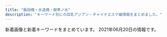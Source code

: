 ```yaml
---
title: "飯田橋・水道橋・御茶ノ水"
description: "キーワード別にの巨乳アジアン・チャイナエステ嬢情報をまとめました。"
---
```


新着画像と新着キーワードをまとめています。
2021年06月20日の情報です。

<DmmAffiliateIns />
<KeywordTable
  shops={
    [
    {
        "img_links": [
            "http://jinbocho.xyz/images/mi.jpg",
            "http://jinbocho.xyz/images/s_staff.png",
            "http://jinbocho.xyz/images/yuki.jpg",
            "http://jinbocho.xyz/images/g10.jpg",
            "http://jinbocho.xyz/images/a2.jpg",
            "http://jinbocho.xyz/images/z1.jpg",
            "http://jinbocho.xyz/images/r1.jpg",
            "http://jinbocho.xyz/images/a1.jpg",
            "http://jinbocho.xyz/images/top1.jpg",
            "http://jinbocho.xyz/images/a4.jpg",
            "http://jinbocho.xyz/images/r3.jpg",
            "http://jinbocho.xyz/images/g9.jpg",
            "http://jinbocho.xyz/images/z2.jpg",
            "http://jinbocho.xyz/images/g0.jpg",
            "http://jinbocho.xyz/images/r6.jpg",
            "http://jinbocho.xyz/images/r5.jpg",
            "http://jinbocho.xyz/images/g8.jpg",
            "http://jinbocho.xyz/images/top2.jpg",
            "http://jinbocho.xyz/images/haru.jpg",
            "http://jinbocho.xyz/images/a5.jpg",
            "http://jinbocho.xyz/images/gb01.png",
            "http://jinbocho.xyz/images/new-tit3.png",
            "http://jinbocho.xyz/images/g1.jpg",
            "http://jinbocho.xyz/images/mobile.png",
            "http://jinbocho.xyz/images/left3.png",
            "http://jinbocho.xyz/images/face.png",
            "http://jinbocho.xyz/images/g7.jpg",
            "http://jinbocho.xyz/images/mika.jpg",
            "http://jinbocho.xyz/images/zi.png",
            "http://jinbocho.xyz/images/r4.jpg",
            "http://jinbocho.xyz/images/yuk.jpg",
            "http://jinbocho.xyz/images/miki.jpg",
            "http://jinbocho.xyz/images/r2.jpg",
            "http://jinbocho.xyz/images/a3.jpg",
            "http://jinbocho.xyz/images/new-tit.png",
            "http://jinbocho.xyz/images/gr.jpg",
            "http://jinbocho.xyz/images/g2.jpg"
        ],
        "url": "http://jinbocho.xyz/",
        "keywords": {},
        "station": "\u795e\u4fdd\u753a\u99c5A5\u51fa\u53e3",
        "name": "\u306f\u306a\u3073"
    },
    {
        "keywords": {},
        "url": "http://aromalucky.xyz/",
        "name": "\u30a2\u30ed\u30de\u30e9\u30c3\u30ad\u30fc",
        "station": "\u5c0f\u5ddd\u753a\u99c5B4",
        "img_links": [
            "https://i0.wp.com/aromalucky.xyz/wp-content/uploads/2019/05/02.png",
            "https://i0.wp.com/aromalucky.xyz/wp-content/uploads/2019/05/15.jpg",
            "https://i2.wp.com/aromalucky.xyz/wp-content/uploads/2017/12/03-1.jpg",
            "https://i2.wp.com/aromalucky.xyz/wp-content/uploads/2019/04/12.jpg",
            "https://i1.wp.com/aromalucky.xyz/wp-content/uploads/2019/05/16.jpg",
            "https://i2.wp.com/aromalucky.xyz/wp-content/uploads/2017/12/02.jpg",
            "https://i2.wp.com/aromalucky.xyz/wp-content/uploads/2019/05/03.png",
            "https://i1.wp.com/aromalucky.xyz/wp-content/uploads/2019/10/20.jpg",
            "http://aromalucky.xyz/wp-content/uploads/2019/05/01_02.png",
            "https://i2.wp.com/aromalucky.xyz/wp-content/uploads/2020/09/21.jpg",
            "https://i2.wp.com/aromalucky.xyz/wp-content/uploads/2017/12/08.jpg",
            "https://i2.wp.com/aromalucky.xyz/wp-content/uploads/2019/04/14.jpg",
            "https://i0.wp.com/aromalucky.xyz/wp-content/uploads/2017/12/05-1.jpg",
            "https://i1.wp.com/aromalucky.xyz/wp-content/uploads/2017/12/04-1.jpg",
            "https://i0.wp.com/aromalucky.xyz/wp-content/uploads/2019/04/13.jpg"
        ]
    },
    {
        "keywords": {
            "C": 7
        },
        "img_links": [
            "http://rapisu.tokyo/images/mika.jpg",
            "http://rapisu.tokyo/images/mobile.png",
            "http://rapisu.tokyo/images/r1.jpg",
            "http://rapisu.tokyo/images/r2.jpg",
            "http://rapisu.tokyo/images/zi_staff.png",
            "http://rapisu.tokyo/images/g0.jpg",
            "http://rapisu.tokyo/images/tiao.png",
            "http://rapisu.tokyo/images/meihui.jpg",
            "http://rapisu.tokyo/images/end.png",
            "http://rapisu.tokyo/images/flash.jpg",
            "http://rapisu.tokyo/images/top.png",
            "http://rapisu.tokyo/images/r3.jpg",
            "http://rapisu.tokyo/images/flash1.jpg"
        ],
        "station": "\u795e\u4fdd\u753a\u99c5A7\u51fa\u53e3",
        "url": "http://rapisu.tokyo/",
        "name": "\u30e9\u30d4\u30b9"
    },
    {
        "keywords": {
            "C": 17
        },
        "name": "Lime",
        "station": "JR\u6c34\u9053\u6a4b\u99c5\u897f\u53e3",
        "url": "http://sln-relax.com/",
        "img_links": [
            "http://sln-relax.com/scdl/staff/10021.jpg",
            "http://sln-relax.com/pic/topimg3.jpg",
            "http://sln-relax.com/img/ttl_concept.jpg",
            "http://sln-relax.com/i/files/girl02.jpg",
            "http://sln-relax.com/i/files/homeimg.jpg",
            "http://sln-relax.com/img/ttl_staff.png",
            "http://sln-relax.com/scdl/staff/10041.jpg",
            "http://sln-relax.com/scdl/staff/10031.jpg",
            "http://sln-relax.com/pic/topimg2.jpg",
            "http://sln-relax.com/img/ttl_rec.jpg",
            "http://sln-relax.com/scdl/staff/10081.jpg",
            "http://sln-relax.com/pic/head.png",
            "http://sln-relax.com/img/att.jpg",
            "http://sln-relax.com/scdl/staff/10071.jpg",
            "http://sln-relax.com/scdl/staff/10011.jpg",
            "http://sln-relax.com/i/files/girl01.jpg",
            "http://sln-relax.com/img/ttl_mobile.jpg",
            "http://sln-relax.com/pic/topimg1.jpg",
            "http://sln-relax.com/scdl/staff/10061.jpg",
            "http://sln-relax.com/scdl/staff/10051.jpg",
            "http://sln-relax.com/img/ttl_tnew.jpg"
        ]
    },
    {
        "station": "JR\u6c34\u9053\u6a4b\u99c5\u6771\u53e3",
        "keywords": {
            "88": 4,
            "83": 5,
            "F": 5,
            "84": 1,
            "E": 1,
            "89": 5,
            "D": 15,
            "85": 6
        },
        "url": "http://venus.tyo.cm/",
        "name": "\u30d3\u30fc\u30ca\u30b9",
        "img_links": [
            "http://venus.tyo.cm/photos/sites/40/2020/08/2020083109075784.jpeg",
            "http://venus.tyo.cm/photos/sites/40/2021/05/202105220805459.jpeg",
            "http://venus.tyo.cm/photos/sites/40/2021/05/2021052208041450.jpeg",
            "http://venus.tyo.cm/photos/sites/40/2020/08/2020083109075912.jpeg",
            "http://venus.tyo.cm/photos/sites/40/2021/05/2021052208051451.jpeg",
            "http://venus.tyo.cm/images/room3.jpg",
            "http://venus.tyo.cm/images/room6.jpg",
            "http://venus.tyo.cm/images/room2.jpg",
            "http://venus.tyo.cm/photos/sites/40/2021/05/2021052208353844.jpeg",
            "http://venus.tyo.cm/images/spmainimg.jpg",
            "http://venus.tyo.cm/images/room4.jpg",
            "http://venus.tyo.cm/photos/sites/40/2020/08/2020083109075883.jpeg",
            "http://venus.tyo.cm/images/top.png",
            "http://venus.tyo.cm/photos/sites/40/2020/08/2020083109075848.jpeg",
            "http://venus.tyo.cm/photos/sites/40/2021/05/2021052208053057.jpeg",
            "http://venus.tyo.cm/images/room1.jpg",
            "http://venus.tyo.cm/images/mainimg.jpg",
            "http://venus.tyo.cm/images/pagetop.png",
            "http://venus.tyo.cm/photos/sites/40/2021/05/2021052208382514.jpeg",
            "http://venus.tyo.cm/images/room5.jpg"
        ]
    },
    {
        "img_links": [
            "http://www.pilink.xyz/uploads/181018/rec2.png",
            "http://www.pilink.xyz/style/ta.jpg",
            "http://www.pilink.xyz/uploads/210420/1-210420151411422.png",
            "http://www.pilink.xyz/style/head1.jpg",
            "http://www.pilink.xyz/style/sm.jpg",
            "http://www.pilink.xyz/uploads/181018/sys2.jpg",
            "http://www.pilink.xyz/style/news.jpg",
            "http://www.pilink.xyz/style/staff_t.jpg",
            "http://www.pilink.xyz/uploads/210420/1-210420150221a8.jpg",
            "http://www.pilink.xyz/style/concept.jpg",
            "http://www.pilink.xyz/style/line.png",
            "http://www.pilink.xyz/uploads/210420/1-21042015013J02.jpg",
            "http://www.pilink.xyz/style/mobile.jpg"
        ],
        "station": "JR\u6c34\u9053\u6a4b\u99c5\u6771\u53e3",
        "name": "\u30c1\u30e5\u30fc\u30ea\u30c3\u30d7",
        "url": "http://www.pilink.xyz/",
        "keywords": {}
    },
    {
        "keywords": {
            "D": 13,
            "E": 6,
            "C": 26
        },
        "url": "https://raku-relax.tokyo/",
        "name": "\u697d\u697d",
        "img_links": [
            "https://raku-relax.tokyo/wp-content/uploads/2020/01/897sarakura.jpg",
            "https://raku-relax.tokyo/wp-content/themes/este/img/top-img04.png",
            "https://raku-relax.tokyo/wp-content/themes/este/img/top-img03.png",
            "https://raku-relax.tokyo/wp-content/uploads/2020/11/9897621rakura.jpg",
            "https://raku-relax.tokyo/wp-content/uploads/2020/10/28917rakura.jpg",
            "https://raku-relax.tokyo/wp-content/themes/este/img/2.jpg",
            "https://raku-relax.tokyo/wp-content/themes/este/img/tel02.png",
            "https://raku-relax.tokyo/wp-content/themes/este/img/top-img02.png",
            "https://raku-relax.tokyo/wp-content/uploads/2020/11/oiuarakura.jpg",
            "https://raku-relax.tokyo/wp-content/themes/este/img/3.jpg",
            "https://raku-relax.tokyo/wp-content/uploads/2021/05/8976251rakura.jpg",
            "https://raku-relax.tokyo/wp-content/themes/este/img/4.jpg",
            "https://raku-relax.tokyo/wp-content/themes/este/img/tel_header.png",
            "https://raku-relax.tokyo/wp-content/themes/este/img/top-img05.png",
            "https://raku-relax.tokyo/wp-content/themes/este/img/tel.png",
            "https://raku-relax.tokyo/wp-content/uploads/2020/04/siuaytfsa.jpg",
            "https://raku-relax.tokyo/wp-content/themes/este/img/top-img01.png",
            "https://raku-relax.tokyo/wp-content/themes/este/img/tel03.png",
            "https://raku-relax.tokyo/wp-content/uploads/2018/12/4567rakura.jpg",
            "https://raku-relax.tokyo/wp-content/uploads/2020/04/1234sertdyf.jpg",
            "https://raku-relax.tokyo/wp-content/uploads/2021/04/98976890rakura.jpg",
            "https://raku-relax.tokyo/wp-content/uploads/2021/04/8721rakura.jpg",
            "https://raku-relax.tokyo/wp-content/uploads/2020/10/ertyurakura.jpg",
            "https://raku-relax.tokyo/wp-content/themes/este/img/1.jpg",
            "https://raku-relax.tokyo/wp-content/uploads/2020/01/y45a121.jpg",
            "https://raku-relax.tokyo/wp-content/themes/este/img/tel_footer.png",
            "https://raku-relax.tokyo/wp-content/uploads/2018/12/satfuygihoj.jpg",
            "https://raku-relax.tokyo/wp-content/uploads/2021/01/1211rakura.jpg"
        ],
        "station": "\u725b\u8fbc\u795e\u697d\u5742\u99c5A2\u51fa\u53e3"
    },
    {
        "img_links": [
            "http://yu.xyz.mn/images/mobile.jpg",
            "http://yu.xyz.mn/images/room3.jpg",
            "http://yu.xyz.mn/images/ac3.jpg",
            "http://yu.xyz.mn/images/ac1.jpg",
            "http://yu.xyz.mn/images/ac5.jpg",
            "http://yu.xyz.mn/images/s_staff.jpg",
            "http://yu.xyz.mn/images/s_news.jpg",
            "http://yu.xyz.mn/images/ac2.jpg",
            "http://yu.xyz.mn/photos/sites/91/2019/12/2019122702252767.jpg",
            "http://yu.xyz.mn/images/ac6.jpg",
            "http://yu.xyz.mn/images/room2.jpg",
            "http://yu.xyz.mn/photos/sites/91/2020/04/2020040807282190.jpg",
            "http://yu.xyz.mn/images/s_shedule.jpg",
            "http://yu.xyz.mn/images/ac4.jpg",
            "http://yu.xyz.mn/photos/sites/91/2020/02/2020022305370017.jpg",
            "http://yu.xyz.mn/photos/sites/91/2021/01/2021012205451889.jpg",
            "http://yu.xyz.mn/photos/sites/91/2019/12/2019122702252691.jpg",
            "http://yu.xyz.mn/images/room4.jpg",
            "http://yu.xyz.mn/images/room1.jpg",
            "http://yu.xyz.mn/images/top.jpg",
            "http://yu.xyz.mn/photos/sites/91/2019/12/2019122901424384.jpg"
        ],
        "url": "http://yu.xyz.mn/",
        "station": "JR\u6c34\u9053\u6a4b\u99c5\u897f\u53e3",
        "keywords": {
            "D": 35,
            "87": 7,
            "C": 20,
            "84": 7,
            "85": 21,
            "86": 7
        },
        "name": "\u60a0 \u3086\u3046"
    },
    {
        "name": "\u7652\u3057\u306e\u6cc9",
        "url": "https://izumi-esthe.tokyo/",
        "img_links": [
            "https://izumi-esthe.tokyo/wp-content/themes/este/img/6.jpg",
            "https://izumi-esthe.tokyo/wp-content/themes/este/img/5.jpg",
            "https://izumi-esthe.tokyo/wp-content/themes/este/img/top-img02f.png",
            "https://izumi-esthe.tokyo/wp-content/uploads/2021/02/8765iyashinoizumi.jpg",
            "https://izumi-esthe.tokyo/wp-content/uploads/2021/02/3111112iyashinoizumi.jpg",
            "https://izumi-esthe.tokyo/wp-content/uploads/2021/06/2121iyashinoizumi.jpg",
            "https://izumi-esthe.tokyo/wp-content/uploads/2021/02/2iyashinoizumi.jpg",
            "https://izumi-esthe.tokyo/wp-content/uploads/2021/02/1111iyashinoizumi.jpg",
            "https://izumi-esthe.tokyo/wp-content/uploads/2021/02/999iyashinoizumi-1.jpg",
            "https://izumi-esthe.tokyo/wp-content/uploads/2021/02/9876iyashinoizumi.jpg",
            "https://izumi-esthe.tokyo/wp-content/themes/este/img/call.png",
            "https://izumi-esthe.tokyo/wp-content/themes/este/img/top-img01a.png",
            "https://izumi-esthe.tokyo/wp-content/uploads/2021/02/1iyashinoizumi-1.jpg",
            "https://izumi-esthe.tokyo/wp-content/themes/este/img/2.jpg",
            "https://izumi-esthe.tokyo/wp-content/uploads/2021/02/5432111iyashinoizumi.jpg",
            "https://izumi-esthe.tokyo/wp-content/themes/este/img/top-img01.png",
            "https://izumi-esthe.tokyo/wp-content/uploads/2021/05/6754iyashinoizumi.jpg",
            "https://izumi-esthe.tokyo/wp-content/themes/este/img/1.jpg",
            "https://izumi-esthe.tokyo/wp-content/uploads/2021/02/999iyashinoizumi.jpg",
            "https://izumi-esthe.tokyo/wp-content/uploads/2021/05/34567897867iyashinoizumi.jpg",
            "https://izumi-esthe.tokyo/wp-content/uploads/2021/02/15drtyfugihoas-1.jpg",
            "https://izumi-esthe.tokyo/wp-content/uploads/2021/02/121dfghiyashinoizumi-1.jpg",
            "https://izumi-esthe.tokyo/wp-content/themes/este/img/tel_footer.png",
            "https://izumi-esthe.tokyo/wp-content/themes/este/img/top-img01b.png",
            "https://izumi-esthe.tokyo/wp-content/themes/este/img/3.jpg",
            "https://izumi-esthe.tokyo/wp-content/uploads/2021/02/1iyashinoizumi.jpg",
            "https://izumi-esthe.tokyo/wp-content/uploads/2021/02/876521iyashinoizumi-1.jpg",
            "https://izumi-esthe.tokyo/wp-content/uploads/2021/02/8765421iyashinoizumi.jpg",
            "https://izumi-esthe.tokyo/wp-content/uploads/2021/04/WechatIMG866.jpeg",
            "https://izumi-esthe.tokyo/wp-content/themes/este/img/top-img04.png",
            "https://izumi-esthe.tokyo/wp-content/uploads/2021/02/1111iyashinoizumi-2.jpg",
            "https://izumi-esthe.tokyo/wp-content/uploads/2021/05/7675621789iyashinoizumi.jpg",
            "https://izumi-esthe.tokyo/wp-content/uploads/2021/02/iyashinoizumi.jpg",
            "https://izumi-esthe.tokyo/wp-content/themes/este/img/4.jpg",
            "https://izumi-esthe.tokyo/wp-content/uploads/2021/02/77iyashinoizumi.jpg",
            "https://izumi-esthe.tokyo/wp-content/themes/este/img/tel_header.png",
            "https://izumi-esthe.tokyo/wp-content/uploads/2021/02/3111iyashinoizumi.jpg",
            "https://izumi-esthe.tokyo/wp-content/uploads/2021/02/121iyashinoizumi.jpg",
            "https://izumi-esthe.tokyo/wp-content/themes/este/img/top-img03.png",
            "https://izumi-esthe.tokyo/wp-content/uploads/2021/02/2221iyashinoizumi.jpg",
            "https://izumi-esthe.tokyo/wp-content/uploads/2021/02/3serdtfygui.jpg",
            "https://izumi-esthe.tokyo/wp-content/uploads/2021/03/312121iyashinoizumi.jpg",
            "https://izumi-esthe.tokyo/wp-content/uploads/2021/05/982716ttiyashinoizumi.jpg",
            "https://izumi-esthe.tokyo/wp-content/uploads/2021/02/211iyashinoizumi.jpg",
            "https://izumi-esthe.tokyo/wp-content/uploads/2021/02/98767689iyashinoizumi.jpg",
            "https://izumi-esthe.tokyo/wp-content/uploads/2021/06/76514678iyashinoizumi.jpg"
        ],
        "keywords": {
            "E": 22,
            "D": 37,
            "C": 16
        },
        "station": "\u5c0f\u5ddd\u753a\u99c5B5\u51fa\u53e3"
    },
    {
        "img_links": [
            "https://suidobashi-mensesthe.com/images/clear.png",
            "https://suidobashi-mensesthe.com/icon/twitter.png",
            "https://suidobashi-mensesthe.com/images/qrcode.png",
            "https://suidobashi-mensesthe.com/images/footer-l.png",
            "https://suidobashi-mensesthe.com/room/esthe3.jpg",
            "https://suidobashi-mensesthe.com/staff/0.jpg",
            "https://suidobashi-mensesthe.com/room/esthe1.jpg",
            "https://suidobashi-mensesthe.com/room/6-l.jpg",
            "https://suidobashi-mensesthe.com/staff/2.jpg",
            "https://suidobashi-mensesthe.com/staff/midori-s3.jpg",
            "https://suidobashi-mensesthe.com/staff/rina-s1.jpg",
            "https://suidobashi-mensesthe.com/button/staff.png",
            "https://suidobashi-mensesthe.com/room/6-s.jpg",
            "https://suidobashi-mensesthe.com/staff/midori-l1.jpg",
            "https://suidobashi-mensesthe.com/images/footer-r.png",
            "https://suidobashi-mensesthe.com/images/header3.png",
            "https://suidobashi-mensesthe.com/room/2-s.jpg",
            "https://suidobashi-mensesthe.com/staff/midori-s2.jpg",
            "https://suidobashi-mensesthe.com/images/main-sp.jpg",
            "https://suidobashi-mensesthe.com/room/1-l.jpg",
            "https://suidobashi-mensesthe.com/staff/yumi-s1.jpg",
            "https://suidobashi-mensesthe.com/images/covit19-2.jpg",
            "https://suidobashi-mensesthe.com/images/prin-video2.jpg",
            "https://suidobashi-mensesthe.com/room/3-l.jpg",
            "https://suidobashi-mensesthe.com/icon/google_plus.png",
            "https://suidobashi-mensesthe.com/room/2-l.jpg",
            "https://suidobashi-mensesthe.com/room/3-s.jpg",
            "https://suidobashi-mensesthe.com/staff/6.jpg",
            "https://suidobashi-mensesthe.com/button/blog.png",
            "https://suidobashi-mensesthe.com/slot/slot-camp.jpg",
            "https://suidobashi-mensesthe.com/images/main1.jpg",
            "https://suidobashi-mensesthe.com/room/4-l.jpg",
            "https://suidobashi-mensesthe.com/room/5-l.jpg",
            "https://suidobashi-mensesthe.com/staff/3.jpg",
            "https://suidobashi-mensesthe.com/room/4-s.jpg",
            "https://suidobashi-mensesthe.com/room/5-s.jpg",
            "https://suidobashi-mensesthe.com/staff/rina-l1.jpg",
            "https://suidobashi-mensesthe.com/button/home.png",
            "https://suidobashi-mensesthe.com/icon/facebook.png",
            "https://suidobashi-mensesthe.com/staff/1.jpg",
            "https://suidobashi-mensesthe.com/room/1-s.jpg",
            "https://suidobashi-mensesthe.com/room/esthe2.jpg",
            "https://suidobashi-mensesthe.com/mens-esthe-massage/2021/04/20/rina-s1.jpg",
            "https://suidobashi-mensesthe.com/staff/midori-l2.jpg",
            "https://suidobashi-mensesthe.com/staff/midori-l3.jpg",
            "https://suidobashi-mensesthe.com/staff/midori-s1.jpg",
            "https://suidobashi-mensesthe.com/icon/line.png",
            "https://suidobashi-mensesthe.com/images/covit19.jpg",
            "https://suidobashi-mensesthe.com/images/flower.png"
        ],
        "name": "\u30d7\u30ea\u30f3",
        "url": "https://suidobashi-mensesthe.com/",
        "keywords": {
            "\u80f8": 1,
            "\u30bb\u30af\u30b7\u30fc": 1
        },
        "station": "JR\u6c34\u9053\u6a4b\u99c5\u897f\u53e3"
    }
]
}
/>
<DmmAffiliateScript />

